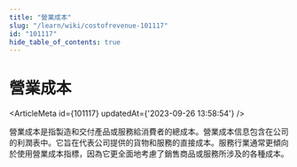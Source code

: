 ```yaml
---
title: "營業成本"
slug: "/learn/wiki/costofrevenue-101117"
id: "101117"
hide_table_of_contents: true
---
```



# 營業成本

<ArticleMeta id={101117} updatedAt={'2023-09-26 13:58:54'} />
<div className='border-solid border-b border-t-0 my-4 border-[var(--ifm-color-gray-300)]' />

營業成本是指製造和交付產品或服務給消費者的總成本。營業成本信息包含在公司的利潤表中。它旨在代表公司提供的貨物和服務的直接成本。服務行業通常更傾向於使用營業成本指標，因為它更全面地考慮了銷售商品或服務所涉及的各種成本。
